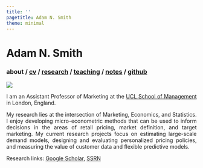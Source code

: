 ```yaml
---
title: ''
pagetitle: Adam N. Smith
theme: minimal
---
```


<h1> Adam N. Smith </h1> 

<h3> 
about / 
<a href=files/smith-cv.pdf target="_blank">cv</a> /
[research](research.html) /
[teaching](teaching.html) /
[notes](notes.html) /
<a href="https://github.com/adam-n-smith" target="_blank">github</a>
</h3> 

<img src="files/adam-smith.jpg" class="center">

<div style="text-align:justify">

I am an Assistant Professor of Marketing at the [UCL School of Management](https://www.mgmt.ucl.ac.uk) in London, England.

My research lies at the intersection of Marketing, Economics, and Statistics. I enjoy developing micro-econometric methods that can be used to inform decisions in the areas of retail pricing, market definition, and target marketing. My current research projects focus on estimating large-scale demand models, designing and evaluating personalized pricing policies, and measuring the value of customer data and flexible predictive models.

Research links: 
<a href="https://scholar.google.com/citations?hl=en&user=V48pzb0AAAAJ" target="_blank">Google Scholar</a>, 
<a href="https://papers.ssrn.com/sol3/cf_dev/AbsByAuth.cfm?per_id=2615768" target="_blank">SSRN</a>

</div>

